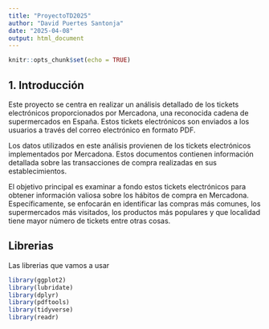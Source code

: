 ```yaml
---
title: "ProyectoTD2025"
author: "David Puertes Santonja"
date: "2025-04-08"
output: html_document
---
```


```r
knitr::opts_chunk$set(echo = TRUE)
```

## 1. Introducción

Este proyecto se centra en realizar un análisis detallado de los tickets
electrónicos proporcionados por Mercadona, una reconocida cadena de
supermercados en España. Estos tickets electrónicos son enviados a los
usuarios a través del correo electrónico en formato PDF.

Los datos utilizados en este análisis provienen de los tickets
electrónicos implementados por Mercadona. Estos documentos contienen
información detallada sobre las transacciones de compra realizadas en
sus establecimientos.

El objetivo principal es examinar a fondo estos tickets electrónicos
para obtener información valiosa sobre los hábitos de compra en
Mercadona. Específicamente, se enfocarán en identificar las compras más
comunes, los supermercados más visitados, los productos más populares y
que localidad tiene mayor número de tickets entre otras cosas.

## Librerias 

Las librerias que vamos a usar
```r
library(ggplot2)
library(lubridate)
library(dplyr)
library(pdftools)
library(tidyverse)
library(readr)

```

